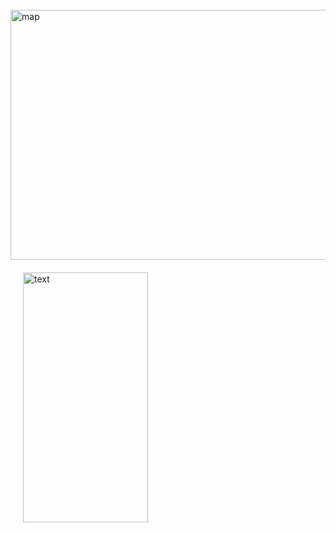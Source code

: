 

<br>
<br>
<br>
<br>
<br>


<img border="0" alt="map" src="wine_numbers_world_final.png" width="600" height="400"><img style="margin:20px 20px 20px 20px" alt="text" src="text1.1.png" width="200" height="400">